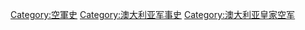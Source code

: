[[Category:空軍史|Category:空軍史]]
[[Category:澳大利亚军事史|Category:澳大利亚军事史]]
[[Category:澳大利亚皇家空军|Category:澳大利亚皇家空军]]